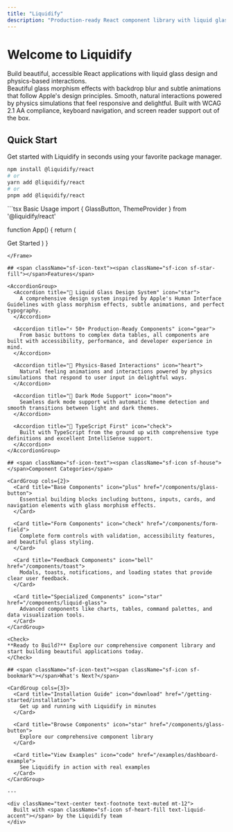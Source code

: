 ```yaml
---
title: "Liquidify"
description: "Production-ready React component library with liquid glass design and physics-based interactions"
---
```


# Welcome to Liquidify

<div className="text-display font-display mb-8">
  Build beautiful, accessible React applications with liquid glass design and
  physics-based interactions.
</div>

<CardGroup cols={3}>
  <Card title="Glass Components" icon="star">
    Beautiful glass morphism effects with backdrop blur and subtle animations
    that follow Apple's design principles.
  </Card>

<Card title="Physics-Based" icon="gear">
  Smooth, natural interactions powered by physics simulations that feel
  responsive and delightful.
</Card>

  <Card title="Accessibility First" icon="heart">
    Built with WCAG 2.1 AA compliance, keyboard navigation, and screen reader
    support out of the box.
  </Card>
</CardGroup>

## <span className="sf-icon-text"><span className="sf-icon sf-magnifyingglass"></span>Quick Start</span>

<Tip>
  Get started with Liquidify in seconds using your favorite package manager.
</Tip>

```bash
npm install @liquidify/react
# or
yarn add @liquidify/react
# or
pnpm add @liquidify/react
```

<Frame>
```tsx Basic Usage
import { GlassButton, ThemeProvider } from '@liquidify/react'

function App() {
return (

<ThemeProvider>
  <GlassButton variant="primary">Get Started</GlassButton>
</ThemeProvider>
) }

```
</Frame>

## <span className="sf-icon-text"><span className="sf-icon sf-star-fill"></span>Features</span>

<AccordionGroup>
  <Accordion title="🌊 Liquid Glass Design System" icon="star">
    A comprehensive design system inspired by Apple's Human Interface Guidelines with glass morphism effects, subtle animations, and perfect typography.
  </Accordion>

  <Accordion title="⚡ 50+ Production-Ready Components" icon="gear">
    From basic buttons to complex data tables, all components are built with accessibility, performance, and developer experience in mind.
  </Accordion>

  <Accordion title="🎯 Physics-Based Interactions" icon="heart">
    Natural feeling animations and interactions powered by physics simulations that respond to user input in delightful ways.
  </Accordion>

  <Accordion title="🌙 Dark Mode Support" icon="moon">
    Seamless dark mode support with automatic theme detection and smooth transitions between light and dark themes.
  </Accordion>

  <Accordion title="📝 TypeScript First" icon="check">
    Built with TypeScript from the ground up with comprehensive type definitions and excellent IntelliSense support.
  </Accordion>
</AccordionGroup>

## <span className="sf-icon-text"><span className="sf-icon sf-house"></span>Component Categories</span>

<CardGroup cols={2}>
  <Card title="Base Components" icon="plus" href="/components/glass-button">
    Essential building blocks including buttons, inputs, cards, and navigation elements with glass morphism effects.
  </Card>

  <Card title="Form Components" icon="check" href="/components/form-field">
    Complete form controls with validation, accessibility features, and beautiful glass styling.
  </Card>

  <Card title="Feedback Components" icon="bell" href="/components/toast">
    Modals, toasts, notifications, and loading states that provide clear user feedback.
  </Card>

  <Card title="Specialized Components" icon="star" href="/components/liquid-glass">
    Advanced components like charts, tables, command palettes, and data visualization tools.
  </Card>
</CardGroup>

<Check>
**Ready to Build?** Explore our comprehensive component library and start building beautiful applications today.
</Check>

## <span className="sf-icon-text"><span className="sf-icon sf-bookmark"></span>What's Next?</span>

<CardGroup cols={3}>
  <Card title="Installation Guide" icon="download" href="/getting-started/installation">
    Get up and running with Liquidify in minutes
  </Card>

  <Card title="Browse Components" icon="star" href="/components/glass-button">
    Explore our comprehensive component library
  </Card>

  <Card title="View Examples" icon="code" href="/examples/dashboard-example">
    See Liquidify in action with real examples
  </Card>
</CardGroup>

---

<div className="text-center text-footnote text-muted mt-12">
  Built with <span className="sf-icon sf-heart-fill text-liquid-accent"></span> by the Liquidify team
</div>
```
